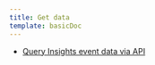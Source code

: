 ```yaml
---
title: Get data
template: basicDoc
---
```


* [Query Insights event data via API](/docs/insights/insights-api/get-data/query-insights-event-data-api)
